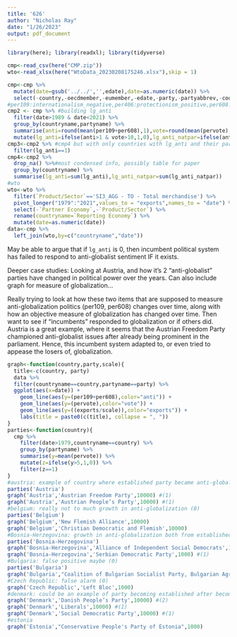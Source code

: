 ```yaml
---
title: '626'
author: "Nicholas Ray"
date: "1/26/2023"
output: pdf_document
---
```

```r
library(here); library(readxl); library(tidyverse)
```
```r
cmp<-read_csv(here("CMP.zip"))
wto<-read_xlsx(here("WtoData_20230208175246.xlsx"),skip = 1)
```
```r
cmp<-cmp %>%
  mutate(date=gsub('../../','',edate),date=as.numeric(date)) %>%
  select(-country,-oecdmember,-eumember,-edate,-party,-partyabbrev,-coderid,-manual,-coderyear,-testresult,-testeditsim,-voteest,-presvote,-progtype,-datasetorigin,-corpusversion,-total,-peruncod)
#per109:internationalism_negative,per406:protectionism_positive,per608:multiculturalism_negative,per601:national_...
cmp2 <- cmp %>% #building lg_anti
  filter(date>1989 & date<2021) %>%
  group_by(countryname,partyname) %>%
  summarise(anti=round(mean(per109+per608),1),vote=round(mean(pervote),1),parfam=mean(parfam)) %>%
  mutate(lg_anti=ifelse(anti>1 & vote>10,1,0),lg_anti_natpar=ifelse(anti>1 & vote>10 & parfam==70,1,0))
cmp3<-cmp2 %>% #cmp4 but with only countries with lg_anti and their party names (allows us to see what parties in cmp4)
  filter(lg_anti==1)
cmp4<-cmp2 %>%
  drop_na() %>%#most condensed info, possibly table for paper
  group_by(countryname) %>%
  summarise(lg_anti=sum(lg_anti),lg_anti_natpar=sum(lg_anti_natpar))
#wto
wto<-wto %>%
  filter(`Product/Sector`=='SI3_AGG - TO - Total merchandise') %>%
  pivot_longer("1979":"2021",values_to = "exports",names_to = "date") %>%
  select(-`Partner Economy`,-`Product/Sector`) %>%
  rename(countryname=`Reporting Economy`) %>%
  mutate(date=as.numeric(date))
data<-cmp %>%
  left_join(wto,by=c("countryname","date"))
```

May be able to argue that if `lg_anti` is 0, then incumbent political system has failed to respond to anti-globalist sentiment IF it exists.

Deeper case studies: Looking at Austria, and how it's 2 "anti-globalist" parties have changed in political power over the years. Can also include graph for measure of globalization...

Really trying to look at how these two items that are supposed to measure anti-globalization politics (per109, per608) changes over time, along with how an objective measure of globalization has changed over time. Then want to see if "incumbents" responded to globalization or if others did. Austria is a great example, where it seems that the Austrian Freedom Party championed anti-globalist issues after already being prominent in the parliament. Hence, this incumbent system adapted to, or even tried to appease the losers of, globalization. 

```r
graph<-function(country,party,scale){
  title<-c(country, party)
  data %>%
  filter(countryname==country,partyname==party) %>%
  ggplot(aes(x=date)) +
    geom_line(aes(y=(per109+per608),color="anti")) +
    geom_line(aes(y=(pervote),color="vote")) +
    geom_line(aes(y=((exports/scale)),color="exports")) +
    labs(title = paste0(c(title), collapse = ", "))
}
parties<-function(country){
  cmp %>%
    filter(date>1979,countryname==country) %>%
    group_by(partyname) %>%
    summarise(y=mean(pervote)) %>%
    mutate(z=ifelse(y>5,1,0)) %>%
    filter(z==1)
}
#austria: example of country where established party became anti-globalist as trade increased (1)
parties('Austria')
graph('Austria','Austrian Freedom Party',10000) #(1)
graph('Austria','Austrian People’s Party',10000) #(1)
#belgium: really not to much growth in anti-globalization (0)
parties('Belgium')
graph('Belgium','New Flemish Alliance',10000)
graph('Belgium','Christian Democratic and Flemish',10000)
#Bosnia-Herzegovina: growth in anti-globalization both from established parties (1)
parties('Bosnia-Herzegovina')
graph('Bosnia-Herzegovina','Alliance of Independent Social Democrats',1000) #(1)
graph('Bosnia-Herzegovina','Serbian Democratic Party',1000) #(1)
#Bulgaria: false positive maybe (0)
parties('Bulgaria')
graph('Bulgaria',"Coalition of Bulgarian Socialist Party, Bulgarian Agrarian People’s Union - Alexandar Stambolijski and Political Club 'Ekoglasnost'",1000)
#Czech Republic: false alarm (0)
graph('Czech Republic','Left Bloc',1000)
#denmark: could be an example of party becoming established after becoming anti-globalist (2) and established becoming anti-globalist (1)
graph('Denmark','Danish People’s Party',10000) #(2)
graph('Denmark','Liberals',10000) #(1)
graph('Denmark','Social Democratic Party',10000) #(1)
#estonia
graph('Estonia',"Conservative People's Party of Estonia",1000)
  ```
